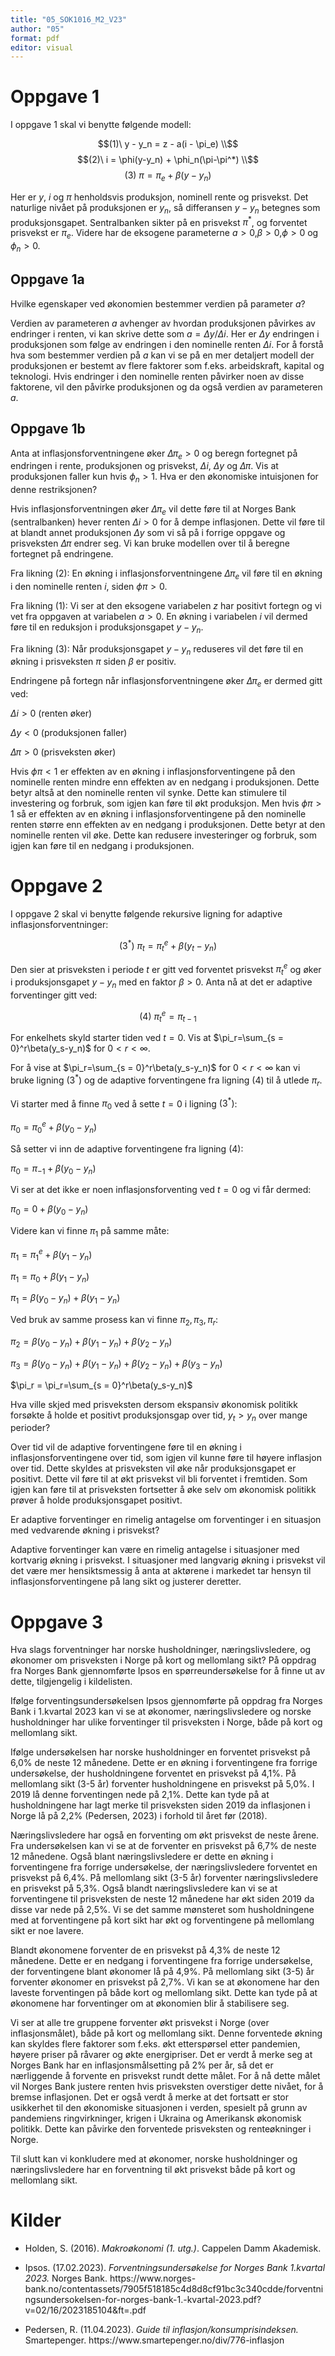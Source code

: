```yaml
---
title: "05_SOK1016_M2_V23"
author: "05"
format: pdf
editor: visual
---
```


# Oppgave 1

I oppgave 1 skal vi benytte følgende modell:

$$(1)\ y - y_n = z - a(i - \pi_e) \\$$ $$(2)\ i = \phi(y-y_n) + \phi_n(\pi-\pi^*) \\$$ $$(3)\ \pi = \pi_e + \beta(y-y_n)$$

Her er $y$, $i$ og $\pi$ henholdsvis produksjon, nominell rente og prisvekst. Det naturlige nivået på produksjonen er $y_n$, så differansen $y-y_n$ betegnes som produksjonsgapet. Sentralbanken sikter på en prisvekst $\pi^*$, og forventet prisvekst er $\pi_e$. Videre har de eksogene parameterne $a>0$,$\beta>0$,$\phi>0$ og $\phi_n > 0$.

## Oppgave 1a

Hvilke egenskaper ved økonomien bestemmer verdien på parameter $a$?

Verdien av parameteren $a$ avhenger av hvordan produksjonen påvirkes av endringer i renten, vi kan skrive dette som $a = \Delta{y}/\Delta{i}$. Her er $\Delta{y}$ endringen i produksjonen som følge av endringen i den nominelle renten $\Delta{i}$. For å forstå hva som bestemmer verdien på $a$ kan vi se på en mer detaljert modell der produksjonen er bestemt av flere faktorer som f.eks. arbeidskraft, kapital og teknologi. Hvis endringer i den nominelle renten påvirker noen av disse faktorene, vil den påvirke produksjonen og da også verdien av parameteren $a$.

## Oppgave 1b

Anta at inflasjonsforventningene øker $\Delta{\pi_e} > 0$ og beregn fortegnet på endringen i rente, produksjonen og prisvekst, $\Delta{i}$, $\Delta{y}$ og $\Delta{\pi}$. Vis at produksjonen faller kun hvis $\phi_n > 1$. Hva er den økonomiske intuisjonen for denne restriksjonen?

Hvis inflasjonsforventningen øker $\Delta{\pi_{e}}$ vil dette føre til at Norges Bank (sentralbanken) hever renten $\Delta{i} > 0$ for å dempe inflasjonen. Dette vil føre til at blandt annet produksjonen $\Delta{y}$ som vi så på i forrige oppgave og prisveksten $\Delta{\pi}$ endrer seg. Vi kan bruke modellen over til å beregne fortegnet på endringene.

Fra likning (2): En økning i inflasjonsforventningene $\Delta{\pi_e}$ vil føre til en økning i den nominelle renten $i$, siden $\phi{\pi} > 0$.

Fra likning (1): Vi ser at den eksogene variabelen $z$ har positivt fortegn og vi vet fra oppgaven at variabelen $a > 0$. En økning i variabelen $i$ vil dermed føre til en reduksjon i produksjonsgapet $y - y_n$.

Fra likning (3): Når produksjonsgapet $y - y_n$ reduseres vil det føre til en økning i prisveksten $\pi$ siden $\beta$ er positiv.

Endringene på fortegn når inflasjonsforventningene øker $\Delta\pi_e$ er dermed gitt ved:

$\Delta{i} > 0$ (renten øker)

$\Delta{y} < 0$ (produksjonen faller)

$\Delta{\pi} > 0$ (prisveksten øker)

Hvis $\phi{\pi} < 1$ er effekten av en økning i inflasjonsforventingene på den nominelle renten mindre enn effekten av en nedgang i produksjonen. Dette betyr altså at den nominelle renten vil synke. Dette kan stimulere til investering og forbruk, som igjen kan føre til økt produksjon. Men hvis $\phi{\pi} > 1$ så er effekten av en økning i inflasjonsforventingene på den nominelle renten større enn effekten av en nedgang i produksjonen. Dette betyr at den nominelle renten vil øke. Dette kan redusere investeringer og forbruk, som igjen kan føre til en nedgang i produksjonen.

# Oppgave 2

I oppgave 2 skal vi benytte følgende rekursive ligning for adaptive inflasjonsforventninger:

$$ (3^*)\ \pi_t = \pi^e_t + \beta(y_t-y_n) $$

Den sier at prisveksten i periode $t$ er gitt ved forventet prisvekst $\pi^e_t$ og øker i produksjonsgapet $y-y_n$ med en faktor $\beta > 0$. Anta nå at det er adaptive forventinger gitt ved:

$$ (4)\ \pi^e_t=\pi_{t-1} $$

For enkelhets skyld starter tiden ved $t = 0$. Vis at $\pi_r=\sum_{s = 0}^r\beta(y_s-y_n)$ for $0 < r < \infty$.

For å vise at $\pi_r=\sum_{s = 0}^r\beta(y_s-y_n)$ for $0 < r < \infty$ kan vi bruke ligning $(3^*)$ og de adaptive forventingene fra ligning $(4)$ til å utlede $\pi_r$.

Vi starter med å finne $\pi_0$ ved å sette $t = 0$ i ligning $(3^*)$:

$\pi_0 = \pi_0^e+\beta(y_0-y_n)$

Så setter vi inn de adaptive forventingene fra ligning $(4)$:

$\pi_0 = \pi_{-1}+\beta(y_0-y_n)$

Vi ser at det ikke er noen inflasjonsforventing ved $t = 0$ og vi får dermed:

$\pi_0 = 0 + \beta(y_0-y_n)$

Videre kan vi finne $\pi_1$ på samme måte:

$\pi_1 = \pi_1^e + \beta(y_1-y_n)$

$\pi_1 = \pi_0 + \beta(y_1-y_n)$

$\pi_1 = \beta(y_0-y_n) + \beta(y_1-y_n)$

Ved bruk av samme prosess kan vi finne $\pi_2, \pi_3, \pi_r$:

$\pi_2 = \beta(y_0-y_n) + \beta(y_1-y_n) + \beta(y_2-y_n)$

$\pi_3 = \beta(y_0-y_n) + \beta(y_1-y_n) + \beta(y_2-y_n) + \beta(y_3-y_n)$

$\pi_r = \pi_r=\sum_{s = 0}^r\beta(y_s-y_n)$

Hva ville skjed med prisveksten dersom ekspansiv økonomisk politikk forsøkte å holde et positivt produksjonsgap over tid, $y_t > y_n$ over mange perioder?

Over tid vil de adaptive forventingene føre til en økning i inflasjonsforventingene over tid, som igjen vil kunne føre til høyere inflasjon over tid. Dette skyldes at prisveksten vil øke når produksjonsgapet er positivt. Dette vil føre til at økt prisvekst vil bli forventet i fremtiden. Som igjen kan føre til at prisveksten fortsetter å øke selv om økonomisk politikk prøver å holde produksjonsgapet positivt.

Er adaptive forventinger en rimelig antagelse om forventinger i en situasjon med vedvarende økning i prisvekst?

Adaptive forventinger kan være en rimelig antagelse i situasjoner med kortvarig økning i prisvekst. I situasjoner med langvarig økning i prisvekst vil det være mer hensiktsmessig å anta at aktørene i markedet tar hensyn til inflasjonsforventingene på lang sikt og justerer deretter.

# Oppgave 3

Hva slags forventninger har norske husholdninger, næringslivsledere, og økonomer om prisveksten i Norge på kort og mellomlang sikt? På oppdrag fra Norges Bank gjennomførte Ipsos en spørreundersøkelse for å finne ut av dette, tilgjengelig i kildelisten.

Ifølge forventingsundersøkelsen Ipsos gjennomførte på oppdrag fra Norges Bank i 1.kvartal 2023 kan vi se at økonomer, næringslivsledere og norske husholdninger har ulike forventinger til prisveksten i Norge, både på kort og mellomlang sikt.

Ifølge undersøkelsen har norske husholdninger en forventet prisvekst på 6,0% de neste 12 månedene. Dette er en økning i forventingene fra forrige undersøkelse, der husholdningene forventet en prisvekst på 4,1%. På mellomlang sikt (3-5 år) forventer husholdningene en prisvekst på 5,0%. I 2019 lå denne forventingen nede på 2,1%. Dette kan tyde på at husholdningene har lagt merke til prisveksten siden 2019 da inflasjonen i Norge lå på 2,2% (Pedersen, 2023) i forhold til året før (2018).

Næringslivsledere har også en forventing om økt prisvekst de neste årene. Fra undersøkelsen kan vi se at de forventer en prisvekst på 6,7% de neste 12 månedene. Også blant næringslivsledere er dette en økning i forventingene fra forrige undersøkelse, der næringslivsledere forventet en prisvekst på 6,4%. På mellomlang sikt (3-5 år) forventer næringslivsledere en prisvekst på 5,3%. Også blandt næringslivsledere kan vi se at forventingene til prisveksten de neste 12 månedene har økt siden 2019 da disse var nede på 2,5%. Vi se det samme mønsteret som husholdningene med at forventingene på kort sikt har økt og forventingene på mellomlang sikt er noe lavere.

Blandt økonomene forventer de en prisvekst på 4,3% de neste 12 månedene. Dette er en nedgang i forventingene fra forrige undersøkelse, der forventingene blant økonomer lå på 4,9%. På mellomlang sikt (3-5) år forventer økonomer en prisvekst på 2,7%. Vi kan se at økonomene har den laveste forventingen på både kort og mellomlang sikt. Dette kan tyde på at økonomene har forventinger om at økonomien blir å stabilisere seg.

Vi ser at alle tre gruppene forventer økt prisvekst i Norge (over inflasjonsmålet), både på kort og mellomlang sikt. Denne forventede økning kan skyldes flere faktorer som f.eks. økt etterspørsel etter pandemien, høyere priser på råvarer og økte energipriser. Det er verdt å merke seg at Norges Bank har en inflasjonsmålsetting på 2% per år, så det er nærliggende å forvente en prisvekst rundt dette målet. For å nå dette målet vil Norges Bank justere renten hvis prisveksten overstiger dette nivået, for å bremse inflasjonen. Det er også verdt å merke at det fortsatt er stor usikkerhet til den økonomiske situasjonen i verden, spesielt på grunn av pandemiens ringvirkninger, krigen i Ukraina og Amerikansk økonomisk politikk. Dette kan påvirke den forventede prisveksten og renteøkninger i Norge.

Til slutt kan vi konkludere med at økonomer, norske husholdninger og næringslivsledere har en forventning til økt prisvekst både på kort og mellomlang sikt.

# Kilder

-   Holden, S. (2016). *Makroøkonomi (1. utg.)*. Cappelen Damm Akademisk.

-   Ipsos. (17.02.2023). *Forventningsundersøkelse for Norges Bank 1.kvartal 2023.* Norges Bank. https://www.norges-bank.no/contentassets/7905f518185c4d8d8cf91bc3c340cdde/forventningsundersokelsen-for-norges-bank-1.-kvartal-2023.pdf?v=02/16/2023185104&ft=.pdf

-   Pedersen, R. (11.04.2023). *Guide til inflasjon/konsumprisindeksen.* Smartepenger. https://www.smartepenger.no/div/776-inflasjon
